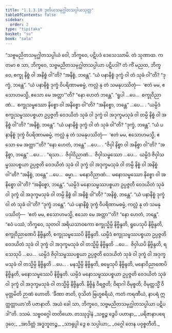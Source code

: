 ```yaml
---
title: "1.1.3.10 ဒုတိယသမုဂ္ဃါတသပ္ပါယသုတ္တ"
tableOfContents: false
sidebar:
  order: 2
type: "tipitaka"
basket: "su"
book: "sala"
---
```



<DynamicBreadcrumb />

<Division number="32" book="sala">

<Paragraph number="84" book="sala">
“သဗ္ဗမညိတသမုဂ္ဃါတသပ္ပါယံ ဝေါ, ဘိက္ခဝေ, ပဋိပဒံ ဒေသေဿာမိ. တံ သုဏာထ. ကတမာ စ သာ, ဘိက္ခဝေ, သဗ္ဗမညိတသမုဂ္ဃါတသပ္ပါယာ ပဋိပဒါ?
</Paragraph>

<Paragraph number="85" book="sala">
တံ ကိံ မညထ, ဘိက္ခဝေ, စက္ခု နိစ္စံ ဝါ အနိစ္စံ ဝါ”တိ?
</Paragraph>

<Paragraph number="86" book="sala">
“အနိစ္စံ, ဘန္တေ”.
</Paragraph>

<Paragraph number="87" book="sala">
“ယံ ပနာနိစ္စံ ဒုက္ခံ ဝါ တံ သုခံ ဝါ”တိ?
</Paragraph>

<Paragraph number="88" book="sala">
“ဒုက္ခံ, ဘန္တေ”.
</Paragraph>

<Paragraph number="89" book="sala">
“ယံ ပနာနိစ္စံ ဒုက္ခံ ဝိပရိဏာမဓမ္မံ, ကလ္လံ နု တံ သမနုပဿိတုံ—  ‘ဧတံ မမ, ဧသောဟမသ္မိ, ဧသော မေ အတ္တာ’”တိ?
</Paragraph>

<Paragraph number="90" book="sala">
“နော ဟေတံ ဘန္တေ”.
</Paragraph>

<Paragraph number="91" book="sala">
“ရူပါ …ပေ…  စက္ခုဝိညာဏံ…  စက္ခုသမ္ဖဿော နိစ္စော ဝါ အနိစ္စော ဝါ”တိ?
</Paragraph>

<Paragraph number="92" book="sala">
“အနိစ္စော, ဘန္တေ” …ပေ… .
</Paragraph>

<Paragraph number="93" book="sala">
“ယမ္ပိဒံ စက္ခုသမ္ဖဿပစ္စယာ ဥပ္ပဇ္ဇတိ ဝေဒယိတံ သုခံ ဝါ ဒုက္ခံ ဝါ အဒုက္ခမသုခံ ဝါ တမ္ပိ နိစ္စံ ဝါ အနိစ္စံ ဝါ”တိ?
</Paragraph>

<Paragraph number="94" book="sala">
“အနိစ္စံ, ဘန္တေ”.
</Paragraph>

<Paragraph number="95" book="sala">
“ယံ ပနာနိစ္စံ ဒုက္ခံ ဝါ တံ သုခံ ဝါ”တိ?
</Paragraph>

<Paragraph number="96" book="sala">
“ဒုက္ခံ, ဘန္တေ”.
</Paragraph>

<Paragraph number="97" book="sala">
“ယံ ပနာနိစ္စံ ဒုက္ခံ ဝိပရိဏာမဓမ္မံ, ကလ္လံ နု တံ သမနုပဿိတုံ—  ‘ဧတံ မမ, ဧသောဟမသ္မိ, ဧသော မေ အတ္တာ’”တိ?
</Paragraph>

<Paragraph number="98" book="sala">
“နော ဟေတံ, ဘန္တေ” …ပေ… .
</Paragraph>

<Paragraph number="99" book="sala">
“ဇိဝှါ နိစ္စာ ဝါ အနိစ္စာ ဝါ”တိ?
</Paragraph>

<Paragraph number="100" book="sala">
“အနိစ္စာ, ဘန္တေ” …ပေ… .
</Paragraph>

<Paragraph number="101" book="sala">
“ရသာ…  ဇိဝှါဝိညာဏံ…  ဇိဝှါသမ္ဖဿော …ပေ…  ယမ္ပိဒံ ဇိဝှါသမ္ဖဿပစ္စယာ ဥပ္ပဇ္ဇတိ ဝေဒယိတံ သုခံ ဝါ ဒုက္ခံ ဝါ အဒုက္ခမသုခံ ဝါ တမ္ပိ နိစ္စံ ဝါ အနိစ္စံ ဝါ”တိ?
</Paragraph>

<Paragraph number="102" book="sala">
“အနိစ္စံ, ဘန္တေ” …ပေ…  ဓမ္မာ…  မနောဝိညာဏံ…  မနောသမ္ဖဿော နိစ္စော ဝါ အနိစ္စော ဝါ”တိ?
</Paragraph>

<Paragraph number="103" book="sala">
“အနိစ္စော, ဘန္တေ”.
</Paragraph>

<Paragraph number="104" book="sala">
“ယမ္ပိဒံ မနောသမ္ဖဿပစ္စယာ ဥပ္ပဇ္ဇတိ ဝေဒယိတံ သုခံ ဝါ ဒုက္ခံ ဝါ အဒုက္ခမသုခံ ဝါ တမ္ပိ နိစ္စံ ဝါ အနိစ္စံ ဝါ”တိ?
</Paragraph>

<Paragraph number="105" book="sala">
“အနိစ္စံ, ဘန္တေ”.
</Paragraph>

<Paragraph number="106" book="sala">
“ယံ ပနာနိစ္စံ ဒုက္ခံ ဝါ တံ သုခံ ဝါ”တိ?
</Paragraph>

<Paragraph number="107" book="sala">
“ဒုက္ခံ ဘန္တေ”.
</Paragraph>

<Paragraph number="108" book="sala">
“ယံ ပနာနိစ္စံ ဒုက္ခံ ဝိပရိဏာမဓမ္မံ, ကလ္လံ နု တံ သမနုပဿိတုံ—  ‘ဧတံ မမ, ဧသောဟမသ္မိ, ဧသော မေ အတ္တာ’”တိ?
</Paragraph>

<Paragraph number="109" book="sala">
“နော ဟေတံ, ဘန္တေ”.
</Paragraph>

<Paragraph number="110" book="sala">
“ဧဝံ ပဿံ, ဘိက္ခဝေ, သုတဝါ အရိယသာဝကော စက္ခုသ္မိမ္ပိ နိဗ္ဗိန္ဒတိ, ရူပေသုပိ နိဗ္ဗိန္ဒတိ, စက္ခုဝိညာဏေပိ နိဗ္ဗိန္ဒတိ, စက္ခုသမ္ဖဿေပိ နိဗ္ဗိန္ဒတိ. ယမ္ပိဒံ စက္ခုသမ္ဖဿပစ္စယာ ဥပ္ပဇ္ဇတိ ဝေဒယိတံ သုခံ ဝါ ဒုက္ခံ ဝါ အဒုက္ခမသုခံ ဝါ တသ္မိမ္ပိ နိဗ္ဗိန္ဒတိ …ပေ…  ဇိဝှါယပိ နိဗ္ဗိန္ဒတိ, ရသေသုပိ …ပေ…  ယမ္ပိဒံ ဇိဝှါသမ္ဖဿပစ္စယာ ဥပ္ပဇ္ဇတိ ဝေဒယိတံ သုခံ ဝါ ဒုက္ခံ ဝါ အဒုက္ခမသုခံ ဝါ တသ္မိမ္ပိ နိဗ္ဗိန္ဒတိ …ပေ… . မနသ္မိမ္ပိ နိဗ္ဗိန္ဒတိ, ဓမ္မေသုပိ နိဗ္ဗိန္ဒတိ, မနောဝိညာဏေပိ နိဗ္ဗိန္ဒတိ, မနောသမ္ဖဿေပိ နိဗ္ဗိန္ဒတိ. ယမ္ပိဒံ မနောသမ္ဖဿပစ္စယာ ဥပ္ပဇ္ဇတိ ဝေဒယိတံ သုခံ ဝါ ဒုက္ခံ ဝါ အဒုက္ခမသုခံ ဝါ တသ္မိမ္ပိ နိဗ္ဗိန္ဒတိ. နိဗ္ဗိန္ဒံ ဝိရဇ္ဇတိ; ဝိရာဂါ ဝိမုစ္စတိ; ဝိမုတ္တသ္မိံ ဝိမုတ္တမိတိ ဉာဏံ ဟောတိ. ‘ခီဏာ ဇာတိ, ဝုသိတံ ဗြဟ္မစရိယံ, ကတံ ကရဏီယံ, နာပရံ ဣတ္ထတ္တာယာ’တိ ပဇာနာတိ. အယံ ခေါ သာ, ဘိက္ခဝေ, သဗ္ဗမညိတသမုဂ္ဃါတသပ္ပါယာ ပဋိပဒါ”တိ.

</Paragraph>
</Division>

<Paragraph number="111" type="center" book="sala">
ဒသမံ.



</Paragraph>

<Paragraph number="112" type="center" book="sala">
သဗ္ဗဝဂ္ဂေါ တတိယော.



</Paragraph>

<Paragraph number="113" type="center" book="sala">
တဿုဒ္ဒါနံ


</Paragraph>

<Paragraph number="114" type="verses" book="sala">
_သဗ္ဗဉ္စ ဒွေပိ ပဟာနာ,_  
_ပရိဇာနာပရေ ဒုဝေ;_  
_အာဒိတ္တံ အဒ္ဓဘူတဉ္စ,_  
_သာရုပ္ပါ ဒွေ စ သပ္ပါယာ;_  
_ဝဂ္ဂေါ တေန ပဝုစ္စတီတိ._
</Paragraph>